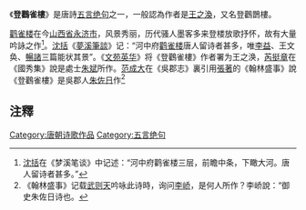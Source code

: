 {{Infobox poem
| name = 登鸛雀樓
| author = [[王之涣|王之涣]]
| written = 
| country = [[中國|中國]]（[[唐朝|唐朝]]）
| language = [[文言文|文言文]]
| genre = [[唐詩|唐詩]]
| form = [[五言绝句|五言绝句]]
|lines = 四句
| meter = 首句仄起不入平韵式 
| rhyme = 押十一尤
| wikisource = 登鸛雀樓_(王之渙)
}}
《'''登鸛雀樓'''》是唐詩[[五言绝句|五言绝句]]之一，一般認為作者是[[王之渙|王之渙]]，又名登鸛鵲樓。

[[鹳雀楼|鹳雀楼]]在今[[山西省|山西省]][[永济市|永济市]]，风景秀丽，历代骚人墨客多来登楼放歌抒怀，故有大量吟詠之作<ref>[[沈括|沈括]]在《梦溪笔谈》中记述：“河中府鹳雀楼三层，前瞻中条，下瞰大河。唐人留诗者甚多。”</ref>。[[沈括|沈括]]《[[夢溪筆談|夢溪筆談]]》记：“河中府[[鹳雀楼|鹳雀楼]]唐人留诗者甚多，唯[[李益|李益]]、王文奂、[[暢諸|暢諸]]三篇能状其景”。《[[文苑英华|文苑英华]]》将《登鸛雀樓》作者署为王之涣，[[芮挺章|芮挺章]]在《國秀集》說是處士[[朱斌|朱斌]]所作。[[范成大|范成大]]在《吳郡志》裏引用[[張著|張著]]的《翰林盛事》說《登鸛雀樓》是吳郡人[[朱佐日|朱佐日]]作<ref>《翰林盛事》记载[[武则天|武则天]]吟咏此诗時，询问[[李峤|李峤]]，是何人所作？李峤說：“御史朱佐日诗也。</ref>

==注釋==
{{portal|诗歌}}
{{wikisource|登鸛雀樓_(王之渙)}}
{{reflist}} 
[[Category:唐朝诗歌作品|Category:唐朝诗歌作品]]
[[Category:五言绝句|Category:五言绝句]]